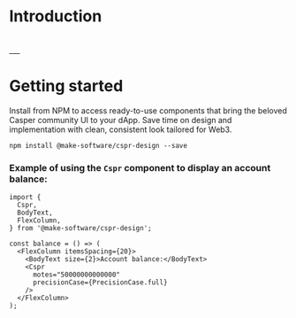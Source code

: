 
<Meta title="Getting started"/>

# Introduction

<br/>
___
<br/>

# Getting started

Install from NPM to access ready-to-use components that bring the beloved Casper community UI to your dApp.
Save time on design and implementation with clean, consistent look tailored for Web3.

```
npm install @make-software/cspr-design --save
```

### Example of using the `Cspr` component to display an account balance:
``` tsx
import {
  Cspr,
  BodyText,
  FlexColumn,
} from '@make-software/cspr-design';

const balance = () => (
  <FlexColumn itemsSpacing={20}>
    <BodyText size={2}>Account balance:</BodyText>
    <Cspr
      motes="50000000000000"
      precisionCase={PrecisionCase.full}
    />
  </FlexColumn>
);
```
